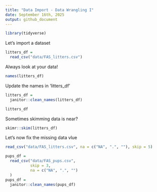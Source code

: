 ```yaml
---
title: "Data Import - Data Wrangling I"
date: September 16th, 2025
output: github_document
---
```


```r
library(tidyverse)
```

Let's import a dataset

```r
litters_df =
  read_csv("data/FAS_litters.csv")
```

Always look at your data!

```r
names(litters_df)
```

Update the names in 'litters_df'

```r
litters_df = 
  janitor::clean_names(litters_df)
```

```r
litters_df
```

Sometimes skimming data is near?

```r
skimr::skim(litters_df)
```

Let's now fix the missing data vlue

```r
read_csv("data/FAS_litters.csv", na = c("NA", ".", ""), skip = 5)
```

```r
pups_df = 
  read_csv("data/FAS_pups.csv",
           skip = 3,
           na = c("NA", ".", "")
  )
pups_df = 
  janitor::clean_names(pups_df)
```

